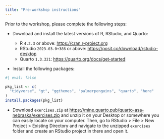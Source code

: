 ```yaml
---
title: "Pre-workshop instructions"
---
```


Prior to the workshop, please complete the following steps:

-   Download and install the latest versions of R, RStudio, and Quarto:

    -   R `4.2.3` or above: <https://cran.r-project.org>
    -   RStudio `2023.03.0+386` or above: <https://posit.co/download/rstudio-desktop>
    -   Quarto `1.3.321`: <https://quarto.org/docs/get-started>

-   Install the following packages:

```r
#| eval: false

pkg_list <- c(
  "tidyverse", "gt", "ggthemes", "palmerpenguins", "quarto", "here"
)
install.packages(pkg_list)
```

-   Download `exercises.zip` at <https://mine.quarto.pub/quarto-asa-nebraska/exercises.zip> and unzip it on your Desktop or somewhere you can easily locate on your computer. Then, go to RStudio \> File \> New Project \> Existing Directory and navigate to the unzipped `exercises` folder and create an RStudio project in there and open it.
